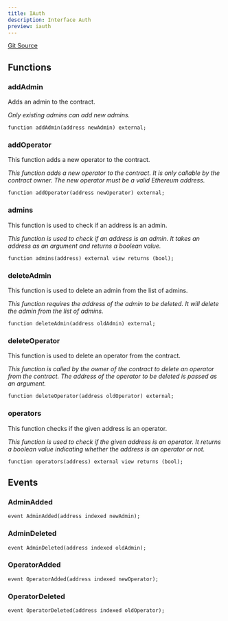 ```yaml
---
title: IAuth
description: Interface Auth
preview: iauth
---
```

[Git Source](https://github.com/manifoldfinance/mevETH2/blob/25149b626aad16b7ef2da38d73bddd982040bc12/src/interfaces/IAuth.sol)

## Functions

### addAdmin

Adds an admin to the contract.

_Only existing admins can add new admins._

```solidity
function addAdmin(address newAdmin) external;
```

### addOperator

This function adds a new operator to the contract.

_This function adds a new operator to the contract. It is only callable by the contract owner. The new operator must be a valid Ethereum address._

```solidity
function addOperator(address newOperator) external;
```

### admins

This function is used to check if an address is an admin.

_This function is used to check if an address is an admin. It takes an address as an argument and returns a boolean value._

```solidity
function admins(address) external view returns (bool);
```

### deleteAdmin

This function is used to delete an admin from the list of admins.

_This function requires the address of the admin to be deleted. It will delete the admin from the list of admins._

```solidity
function deleteAdmin(address oldAdmin) external;
```

### deleteOperator

This function is used to delete an operator from the contract.

_This function is called by the owner of the contract to delete an operator from the contract. The address of the operator to be deleted is passed as an argument._

```solidity
function deleteOperator(address oldOperator) external;
```

### operators

This function checks if the given address is an operator.

_This function is used to check if the given address is an operator. It returns a boolean value indicating whether the address is an operator or not._

```solidity
function operators(address) external view returns (bool);
```

## Events

### AdminAdded

```solidity
event AdminAdded(address indexed newAdmin);
```

### AdminDeleted

```solidity
event AdminDeleted(address indexed oldAdmin);
```

### OperatorAdded

```solidity
event OperatorAdded(address indexed newOperator);
```

### OperatorDeleted

```solidity
event OperatorDeleted(address indexed oldOperator);
```
